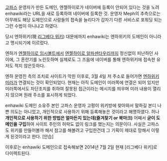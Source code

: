 [[고파스]] 운영자가 만든 도메인, 엔젤하이로가 네이버에 등록이 안되어 있다는 것을 노려 enhawiki라는 URL을 새로 등록하여 네이버에 등록한 것. 운영자 Meph의 추측으로는 아무래도 해당 도메인으로 사람들의 접속을 늘리다가 갑자기 다른 서비스로 포워딩 되는 그런 수법이 아니냐고 하였다.

당시 엔하위키(現 [[리그베다 위키]]) 대문에까지 enhawiki는 엔하위키의 도메인이 아니라고 명시되기에 이르렀다.

엔하가 [[엔젤하이로 임시볼트]]에서 [[엔젤하이로 알파센타우리]]까지 정신없이 피난하던 사이에, 그 혼란기를 노린듯하며 실제로도 그 즈음에 네이버를 통해 엔하위키에 접속한 유저도 적지 않은듯하다.
 
엔하 운영진 측의 조치로 사이트가 막힌 이후로, 3월 4일 저 주소로 들어가면 [[엔하위키 미러]]가 연결되는 것이 확인되었다. 현재는 아직 도메인이 미러쪽에 연결은 되어 있지만 미러쪽에서도 차단조치를 취하여 잘못된 접근이라는 메시지를 띄우며 미러 내용이 열리지 않으며 원래 주소를 표시하게 되었다.

enhawiki 도메인 소유주 본인 고파스 운영자 고펑이 위키방에 찾아와서 말하길 본디 나쁜 의도는 아니었고, 개인적으로 사용하기 위해 등록해놓은 것이라고 해명하였다. 허나 '''개인적으로 사용하기 위한 방법은 얼마든지 있는데(즐겨찾기 or 북마크)''' 어째서 '''굳이 도메인을 구입'''하여 사이트 주인의 허락도 없이 링크를 했는지는 의문이다. 사실은 고파스도 위키를 만들어볼까 해서 참고를 해볼려고 구입한건데 그 기획이 제대로 망해서 이렇게 된것이라고 한다. [안습]

이후로는 enhawiki 도메인으로 접속해보면 2014년 7월 2일 현재 [리그베다 위키]로 다이렉트된다.
